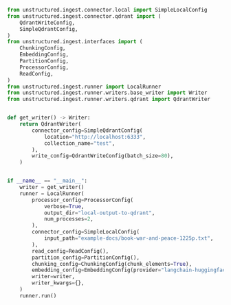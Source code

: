 ```python Python
from unstructured.ingest.connector.local import SimpleLocalConfig
from unstructured.ingest.connector.qdrant import (
    QdrantWriteConfig,
    SimpleQdrantConfig,
)
from unstructured.ingest.interfaces import (
    ChunkingConfig,
    EmbeddingConfig,
    PartitionConfig,
    ProcessorConfig,
    ReadConfig,
)
from unstructured.ingest.runner import LocalRunner
from unstructured.ingest.runner.writers.base_writer import Writer
from unstructured.ingest.runner.writers.qdrant import QdrantWriter


def get_writer() -> Writer:
    return QdrantWriter(
        connector_config=SimpleQdrantConfig(
            location="http://localhost:6333",
            collection_name="test",
        ),
        write_config=QdrantWriteConfig(batch_size=80),
    )


if __name__ == "__main__":
    writer = get_writer()
    runner = LocalRunner(
        processor_config=ProcessorConfig(
            verbose=True,
            output_dir="local-output-to-qdrant",
            num_processes=2,
        ),
        connector_config=SimpleLocalConfig(
            input_path="example-docs/book-war-and-peace-1225p.txt",
        ),
        read_config=ReadConfig(),
        partition_config=PartitionConfig(),
        chunking_config=ChunkingConfig(chunk_elements=True),
        embedding_config=EmbeddingConfig(provider="langchain-huggingface"),
        writer=writer,
        writer_kwargs={},
    )
    runner.run()
```
